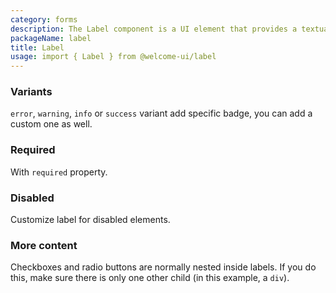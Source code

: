 ```yaml
---
category: forms
description: The Label component is a UI element that provides a textual description or identifier for a corresponding form element, such as an input field, checkbox, or radio button. It enhances accessibility and usability by clearly indicating the purpose of the associated form element, ensuring users understand what information is required or what action is to be taken.
packageName: label
title: Label
usage: import { Label } from @welcome-ui/label
---
```


### Variants

`error`, `warning`, `info` or `success` variant add specific badge, you can add a custom one as well.

<div data-playground="variants.tsx" data-component="Label"></div>

### Required

With `required` property.

<div data-playground="required.tsx" data-component="Label"></div>

### Disabled

Customize label for disabled elements.

<div data-playground="disabled.tsx" data-component="Label"></div>

### More content

Checkboxes and radio buttons are normally nested inside labels. If you do this, make sure there is only one other child (in this example, a `div`).

<div data-playground="example.tsx" data-component="Label"></div>
